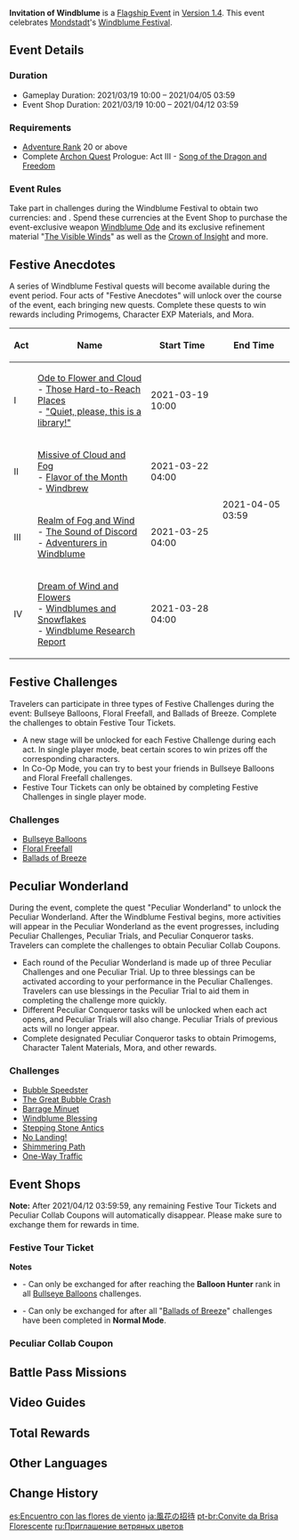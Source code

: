 {{EventTabs
|subpage1 = Festive Challenges
|subpage2 = Peculiar Wonderland
}}
{{About|the Flagship Event|the cutscene soundtrack|Invitation of Windblume (The Shimmering Voyage)|the trailer soundtrack|Invitation of Windblume (Footprints of the Traveler)}}
{{Event
|name              = Invitation of Windblume
|image             = Invitation of Windblume.png
|type              = In-Game
|type2             = Flagship
|event             = Windblume Festival
|time_known        = yes
|time_start        = 2021-03-19 10:00:00
|time_end          = 2021-04-05 03:59:59
|link              = https://genshin.hoyoverse.com/en/news/detail/9371
|link2             = https://genshin.hoyoverse.com/en/news/detail/9439
|reward            = Windblume Ode
|rewardType        = Weapon
}}

'''Invitation of Windblume''' is a [[Flagship Event]] in [[Version 1.4]]. This event celebrates [[Mondstadt]]'s [[Windblume Festival]].

==Event Details==
===Duration===
* Gameplay Duration: 2021/03/19 10:00 – 2021/04/05 03:59
* Event Shop Duration: 2021/03/19 10:00 – 2021/04/12 03:59

===Requirements===
*[[Adventure Rank]] 20 or above
*Complete [[Archon Quest]] Prologue: Act III - [[Song of the Dragon and Freedom]]

===Event Rules===
Take part in challenges during the Windblume Festival to obtain two currencies: {{Item|Festive Tour Ticket|20}} and {{Item|Peculiar Collab Coupon|20}}. Spend these currencies at the Event Shop to purchase the event-exclusive weapon [[Windblume Ode]] and its exclusive refinement material "[[The Visible Winds]]" as well as the [[Crown of Insight]] and more.

==Festive Anecdotes==
{{main|Invitation of Windblume/Story|l1=Story}}
A series of Windblume Festival quests will become available during the event period. Four acts of "Festive Anecdotes" will unlock over the course of the event, each bringing new quests. Complete these quests to win rewards including Primogems, Character EXP Materials, and Mora.
{| class="wikitable tdc1"
! Act !! Name !! Start Time !! End Time
|-
| I || [[Ode to Flower and Cloud]]<br />- [[Those Hard-to-Reach Places]]<br />- [["Quiet, please, this is a library!"]]|| 2021-03-19 10:00 || rowspan=4 | 2021-04-05 03:59
|-
| II || [[Missive of Cloud and Fog]]<br />- [[Flavor of the Month]]<br />- [[Windbrew]]|| 2021-03-22 04:00
|-
| III || [[Realm of Fog and Wind]]<br />- [[The Sound of Discord]]<br />- [[Adventurers in Windblume]] || 2021-03-25 04:00
|-
| IV || [[Dream of Wind and Flowers]]<br />- [[Windblumes and Snowflakes]]<br />- [[Windblume Research Report]] || 2021-03-28 04:00
|}

==Festive Challenges==
{{Main|Invitation of Windblume/Festive Challenges|l1=Festive Challenges}}
Travelers can participate in three types of Festive Challenges during the event: Bullseye Balloons, Floral Freefall, and Ballads of Breeze. Complete the challenges to obtain Festive Tour Tickets.
*A new stage will be unlocked for each Festive Challenge during each act. In single player mode, beat certain scores to win prizes off the corresponding characters.
*In Co-Op Mode, you can try to best your friends in Bullseye Balloons and Floral Freefall challenges.
*Festive Tour Tickets can only be obtained by completing Festive Challenges in single player mode.

===Challenges===
* [[Invitation of Windblume/Festive Challenges#Bullseye Balloons|Bullseye Balloons]]
* [[Invitation of Windblume/Festive Challenges#Floral Freefall|Floral Freefall]]
* [[Invitation of Windblume/Festive Challenges#Ballads of Breeze|Ballads of Breeze]]

==Peculiar Wonderland==
{{Main|Invitation of Windblume/Peculiar Wonderland|l1=Peculiar Wonderland}}
During the event, complete the quest "Peculiar Wonderland" to unlock the Peculiar Wonderland. After the Windblume Festival begins, more activities will appear in the Peculiar Wonderland as the event progresses, including Peculiar Challenges, Peculiar Trials, and Peculiar Conqueror tasks. Travelers can complete the challenges to obtain Peculiar Collab Coupons.
*Each round of the Peculiar Wonderland is made up of three Peculiar Challenges and one Peculiar Trial. Up to three blessings can be activated according to your performance in the Peculiar Challenges. Travelers can use blessings in the Peculiar Trial to aid them in completing the challenge more quickly.
*Different Peculiar Conqueror tasks will be unlocked when each act opens, and Peculiar Trials will also change. Peculiar Trials of previous acts will no longer appear.
*Complete designated Peculiar Conqueror tasks to obtain Primogems, Character Talent Materials, Mora, and other rewards.
===Challenges===
*[[Invitation of Windblume/Peculiar Wonderland#Bubble Speedster|Bubble Speedster]]
*[[Invitation of Windblume/Peculiar Wonderland#The Great Bubble Crash|The Great Bubble Crash]]
*[[Invitation of Windblume/Peculiar Wonderland#Barrage Minuet|Barrage Minuet]]
*[[Invitation of Windblume/Peculiar Wonderland#Windblume Blessing|Windblume Blessing]]
*[[Invitation of Windblume/Peculiar Wonderland#Stepping Stone Antics|Stepping Stone Antics]]
*[[Invitation of Windblume/Peculiar Wonderland#No Landing!|No Landing!]]
*[[Invitation of Windblume/Peculiar Wonderland#Shimmering Path|Shimmering Path]]
*[[Invitation of Windblume/Peculiar Wonderland#One-Way Traffic|One-Way Traffic]]

==Event Shops==
'''Note:''' After 2021/04/12 03:59:59, any remaining Festive Tour Tickets and Peculiar Collab Coupons will automatically disappear. Please make sure to exchange them for rewards in time.
===Festive Tour Ticket===
{{Shop/Header|currency=Festive Tour Ticket|total=1|type=Event}}
{{Shop|Crown of Insight|400|1|total=1}}
{{Shop|Windblume Festival Commemorative Balloon|280|1|total=1}}
{{Shop|Windsong Lyre|280|1|total=1}}
{{Shop|Guide to Freedom|20|6|total=1}}
{{Shop|Philosophies of Freedom|60|2|total=1}}
{{Shop|Guide to Resistance|20|6|total=1}}
{{Shop|Philosophies of Resistance|60|2|total=1}}
{{Shop|Guide to Ballad|20|6|total=1}}
{{Shop|Philosophies of Ballad|60|2|total=1}}
{{Shop|Guide to Prosperity|20|6|total=1}}
{{Shop|Philosophies of Prosperity|60|2|total=1}}
{{Shop|Guide to Diligence|20|6|total=1}}
{{Shop|Philosophies of Diligence|60|2|total=1}}
{{Shop|Guide to Gold|20|6|total=1}}
{{Shop|Philosophies of Gold|60|2|total=1}}
{{Shop/Footer|total=2,400}}
'''Notes'''
*{{Item|Windblume Festival Commemorative Balloon|20}} - Can only be exchanged for after reaching the '''Balloon Hunter''' rank in all [[Invitation of Windblume/Festive Challenges#Bullseye Balloons|Bullseye Balloons]] challenges.
*{{Item|Windsong Lyre|20}} - Can only be exchanged for after all "[[Invitation of Windblume/Festive Challenges#Ballads of Breeze|Ballads of Breeze]]" challenges have been completed in '''Normal Mode'''.

===Peculiar Collab Coupon===
{{Shop/Header|currency=Peculiar Collab Coupon|total=1|type=Event}}
{{Shop|Windblume Ode|700|1|total=1}}
{{Shop|"The Visible Winds"|500|4|total=1}}
{{Shop|Chains of the Dandelion Gladiator|15|6|total=1}}
{{Shop|Debris of Decarabian's City|15|6|total=1}}
{{Shop|Boreal Wolf's Cracked Tooth|15|6|total=1}}
{{Shop|Lustrous Stone from Guyun|15|6|total=1}}
{{Shop|Mist Veiled Mercury Elixir|15|6|total=1}}
{{Shop|Piece of Aerosiderite|15|6|total=1}}
{{Shop|Hero's Wit|10|30|total=1}}
{{Shop|Mystic Enhancement Ore|5|20|total=1}}
{{Shop|Mora|10|30|x=10000|total=1}}
{{Shop|Dust of Azoth|3|20|x=6|total=1}}
{{Shop/Footer|total=4,000}}

==Battle Pass Missions==
{{Battle Pass Missions
|name     = Windborne Blossoms
|mission1 = {{Color|[Event]}} Reach 2,600 points in Bullseye Balloons: Tower Waltz
|exp1     = 1,500
|mission2 = {{Color|[Event]}} Reach 3,000 points in Floral Freefall: Windrise
|exp2     = 1,500
|mission3 = {{Color|[Event]}} Reach 2,200 points in Ballads of Breeze: Fondest Strength on Pro Mode
|exp3     = 1,500
|mission4 = {{Color|[Event]}} Complete all Peculiar Conqueror tasks in Peculiar Wonderland
|exp4     = 2,250
}}

==Video Guides==
{{EVT
|video1   = https://youtu.be/I3AhYd0ObY0
|caption1 = How to avoid falling in the Shimmering Path

|video2   = https://youtu.be/6ZbGpmgh7T4
|caption2 = How to dodge the bubbles
}}

==Total Rewards==
{{Event Rewards
|Primogem = 1,000
|Mora = 1,220,000
|Hero's Wit = 82
|Crown of Insight = 1
|Windblume Ode = 1
|"The Visible Winds" = 4
|Windblume Festival Commemorative Balloon = 1
|Windsong Lyre = 1
|Philosophies of Freedom = 2
|Guide to Freedom = 10
|Philosophies of Resistance = 2
|Guide to Resistance = 10
|Philosophies of Ballad = 2
|Guide to Ballad = 10
|Philosophies of Prosperity = 2
|Guide to Prosperity = 10
|Philosophies of Diligence = 2
|Guide to Diligence = 10
|Philosophies of Gold = 2
|Guide to Gold = 10
|Chains of the Dandelion Gladiator = 6
|Debris of Decarabian's City = 6
|Boreal Wolf's Cracked Tooth = 6
|Lustrous Stone from Guyun = 6
|Mist Veiled Mercury Elixir = 6
|Piece of Aerosiderite = 6
|Dust of Azoth = 120
|sort = Primogem,Crown of Insight,Windblume Ode,"The Visible Winds",Windblume Festival Commemorative Balloon,Windsong Lyre,Mora,Hero's Wit,Dust of Azoth,Philosophies of Freedom,Guide to Freedom,Philosophies of Resistance,Guide to Resistance,Philosophies of Ballad,Guide to Ballad,Philosophies of Prosperity,Guide to Prosperity,Philosophies of Diligence,Guide to Diligence,Philosophies of Gold,Guide to Gold,Chains of the Dandelion Gladiator,Debris of Decarabian's City,Boreal Wolf's Cracked Tooth,Lustrous Stone from Guyun,Mist Veiled Mercury Elixir,Piece of Aerosiderite
}}
{{Event Rewards
|type = Event Items
|Festive Tour Ticket = 2,400
|Peculiar Collab Coupon = 4,000
|sort = Festive Tour Ticket,Peculiar Collab Coupon
}}

==Other Languages==
{{Other Languages
|en      = Invitation of Windblume
|zhs     = 风花的邀约
|zhs_rm  = Fēnghuā de Yāoyuē
|zht     = 風花的邀約
|zht_rm  = Fēnghuā de Yāoyuē
|zh_tl   = Invitation of the Wind Flower
|ja      = {{rubi|風花|ウィンドブルーム}}の招待
|ja_rm   = Windoburuumu no Shoutai{{Assumed}}
|ja_tl   = Invitation of Windblume
|ko      = 윈드블룸의 초대
|ko_rm   = Windeubeullum-ui Chodae
|ko_tl   = Invitation of Windblume
|es      = Encuentro con las flores de viento
|es_tl   = Encounter With the Wind Flowers
|fr      = Invitation des alizées
|fr_tl   = Invitation of {{Lex|Windblumes|fr}}
|ru      = Приглашение ветряных цветов
|ru_tl   = Invitation of Wind Flowers
|th      = เสียงกระซิบจากดอกไม้
|th_rm   = Siang Krasip Chak Dokmai
|th_tl   = 
|vi      = Lời Mời Của Hoa Gió
|vi_tl   = Invitation of the Wind Flower
|de      = Windblumeneinladung
|de_tl   = Windblume Invitation
|id      = Undangan Windblume
|id_tl   = Windblume's Invitation
|pt      = Convite da Brisa Florescente
|pt_tl   = 
|tr      = Rüzgarçiçeği Daveti
|tr_tl   = 
|it      = Invito del Florvento
|it_tl   = 
}}

==Change History==
{{Change History|1.4}}

[[es:Encuentro con las flores de viento]]
[[ja:風花の招待]]
[[pt-br:Convite da Brisa Florescente]]
[[ru:Приглашение ветряных цветов]]